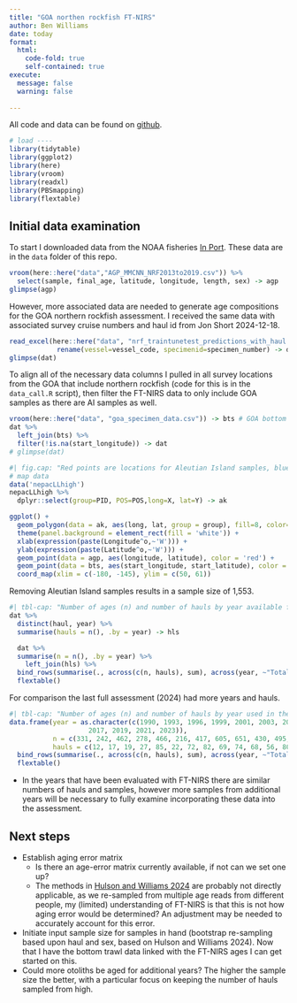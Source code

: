 ```yaml
---
title: "GOA northen rockfish FT-NIRS"
author: Ben Williams
date: today
format: 
  html:
    code-fold: true
    self-contained: true
execute:
  message: false
  warning: false
    
---
```


All code and data can be found on [github](https://github.com/BenWilliams-NOAA/ftnirs). 

```r
# load ----
library(tidytable)
library(ggplot2)
library(here)
library(vroom)
library(readxl)
library(PBSmapping)
library(flextable)
```

## Initial data examination

To start I downloaded data from the NOAA fisheries [In Port](https://www.fisheries.noaa.gov/inport/item/73040).
These data are in the `data` folder of this repo.

```r
vroom(here::here("data","AGP_MMCNN_NRF2013to2019.csv")) %>% 
  select(sample, final_age, latitude, longitude, length, sex) -> agp 
glimpse(agp) 
```

However, more associated data are needed to generate age compositions for the GOA northern rockfish assessment. 
I received the same data with associated survey cruise numbers and haul id from Jon Short 2024-12-18.

```r
read_excel(here::here("data", "nrf_traintunetest_predictions_with_haul.xlsx")) %>%
            rename(vessel=vessel_code, specimenid=specimen_number) -> dat # update has haul id
glimpse(dat)
```

To align all of the necessary data columns I pulled in all survey locations from the GOA that include northern rockfish (code for this is in the `data_call.R` script), then filter the FT-NIRS data to only include GOA samples as there are AI samples as well.

```r
vroom(here::here("data", "goa_specimen_data.csv")) -> bts # GOA bottom trawl survey all sites
dat %>% 
  left_join(bts) %>% 
  filter(!is.na(start_longitude)) -> dat
# glimpse(dat)
```

```r
#| fig.cap: "Red points are locations for Aleutian Island samples, blue point are from the Gulf of Alaska."
# map data
data('nepacLLhigh')
nepacLLhigh %>%
  dplyr::select(group=PID, POS=POS,long=X, lat=Y) -> ak

ggplot() +
  geom_polygon(data = ak, aes(long, lat, group = group), fill=8, color='black') +
  theme(panel.background = element_rect(fill = 'white')) +
  xlab(expression(paste(Longitude^o,~'W'))) +
  ylab(expression(paste(Latitude^o,~'W'))) +
  geom_point(data = agp, aes(longitude, latitude), color = 'red') +
  geom_point(data = bts, aes(start_longitude, start_latitude), color = 'blue', alpha = 1) +
  coord_map(xlim = c(-180, -145), ylim = c(50, 61))
```

Removing Aleutian Island samples results in a sample size of 1,553.

```r
#| tbl-cap: "Number of ages (n) and number of hauls by year available from FT-NIRS analysis for the GOA northern rockfish assessment."
dat %>% 
  distinct(haul, year) %>% 
  summarise(hauls = n(), .by = year) -> hls

  dat %>% 
  summarise(n = n(), .by = year) %>% 
    left_join(hls) %>% 
  bind_rows(summarise(., across(c(n, hauls), sum), across(year, ~"Total"))) %>% 
  flextable()
```

For comparison the last full assessment (2024) had more years and hauls. 

```r
#| tbl-cap: "Number of ages (n) and number of hauls by year used in the 2024 GOA northern rockfish assessment."
data.frame(year = as.character(c(1990, 1993, 1996, 1999, 2001, 2003, 2005, 2007, 2009, 2011, 2013, 2015, 
                    2017, 2019, 2021, 2023)),
           n = c(331, 242, 462, 278, 466, 216, 417, 605, 651, 430, 495, 465, 462, 368, 512, 572),
           hauls = c(12, 17, 19, 27, 85, 22, 72, 82, 69, 74, 68, 56, 80, 64, 68, 48)) %>% 
  bind_rows(summarise(., across(c(n, hauls), sum), across(year, ~"Total"))) %>% 
  flextable()

```

 - In the years that have been evaluated with FT-NIRS there are similar numbers of hauls and samples, however more samples from additional years will be necessary to fully examine incorporating these data into the assessment. 
 
## Next steps

 - Establish aging error matrix
   + Is there an age-error matrix currently available, if not can we set one up?
   + The methods in [Hulson and Williams 2024](https://www.sciencedirect.com/science/article/pii/S0165783623002874?via%3Dihub) are probably not directly applicable, as we re-sampled from multiple age reads from different people, my (limited) understanding of FT-NIRS is that this is not how aging error would be determined? An adjustment may be needed to accurately account for this error.
  - Initiate input sample size for samples in hand (bootstrap re-sampling based upon haul and sex, based on Hulson and Williams 2024). Now that I have the bottom trawl data linked with the FT-NIRS ages I can get started on this. 
  - Could more otoliths be aged for additional years? The higher the sample size the better, with a particular focus on keeping the number of hauls sampled from high.

